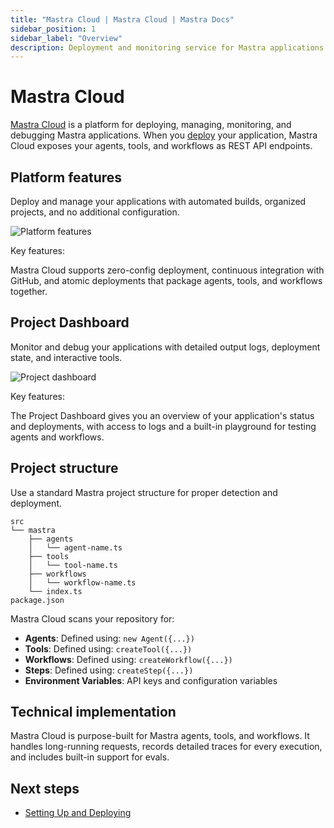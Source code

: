 ```yaml
---
title: "Mastra Cloud | Mastra Cloud | Mastra Docs"
sidebar_position: 1
sidebar_label: "Overview"
description: Deployment and monitoring service for Mastra applications
---
```



# Mastra Cloud

[Mastra Cloud](https://mastra.ai/cloud) is a platform for deploying, managing, monitoring, and debugging Mastra applications. When you [deploy](/docs/mastra-cloud/setting-up) your application, Mastra Cloud exposes your agents, tools, and workflows as REST API endpoints.

<MastraCloudCallout />

## Platform features

Deploy and manage your applications with automated builds, organized projects, and no additional configuration.

![Platform features](/img/mastra-cloud/mastra-cloud-platform-features.jpg)

Key features:

Mastra Cloud supports zero-config deployment, continuous integration with GitHub, and atomic deployments that package agents, tools, and workflows together.

## Project Dashboard

Monitor and debug your applications with detailed output logs, deployment state, and interactive tools.

![Project dashboard](/img/mastra-cloud/mastra-cloud-project-dashboard.jpg)

Key features:

The Project Dashboard gives you an overview of your application's status and deployments, with access to logs and a built-in playground for testing agents and workflows.

## Project structure

Use a standard Mastra project structure for proper detection and deployment.

```shell
src
└── mastra
    ├── agents
    │   └── agent-name.ts
    ├── tools
    │   └── tool-name.ts
    ├── workflows
    │   └── workflow-name.ts
    └── index.ts
package.json
```

Mastra Cloud scans your repository for:

- **Agents**: Defined using: `new Agent({...})`
- **Tools**: Defined using: `createTool({...})`
- **Workflows**: Defined using: `createWorkflow({...})`
- **Steps**: Defined using: `createStep({...})`
- **Environment Variables**: API keys and configuration variables

## Technical implementation

Mastra Cloud is purpose-built for Mastra agents, tools, and workflows. It handles long-running requests, records detailed traces for every execution, and includes built-in support for evals.

## Next steps

- [Setting Up and Deploying](/docs/mastra-cloud/setting-up)
